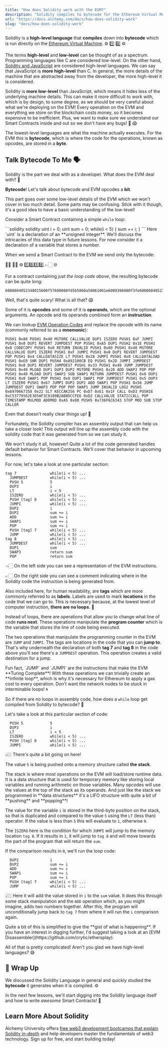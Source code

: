 ```yaml
---
title: "How does Solidity work with the EVM?"
description: "Solidity compiles to bytecode for the Ethereum Virtual Machine. It's less abstract than JavaScript, and inefficiency can be costly due to blockchain storage and operation fees."
url: "https://docs.alchemy.com/docs/how-does-solidity-work"
slug: "docs/how-does-solidity-work"
---
```


Solidity is a **high-level language** that **compiles** down into **bytecode** which is run directly on the [Ethereum Virtual Machine](/docs/what-is-ethereum). ⚙️ 1️⃣ 0️⃣ ⚙️

The terms **high-level** and **low-level** can be thought of as a spectrum. Programming languages like C are considered low-level. On the other hand, [Solidity and JavaScript](/docs/solidity-vs-javascript) are considered high-level languages. We can say that JavaScript is **more high-level** than C. In general, the more details of the machine that are abstracted away from the developer, the more high-level it is considered.

Solidity is **more low-level** than JavaScript, which means it hides less of the underlying machine details. This can make it more difficult to work with, which is by design, to some degree, as we should be very careful about what we're deploying on the EVM! Every operation on the EVM and everything we store on the blockchain costs money, so it becomes expensive to be inefficient. Plus, we want to make sure we understand our Smart Contracts inside and out so we don't have any bugs! 🐞 😱

The lowest-level languages are what the machine actually executes. For the EVM this is **bytecode**, which is where the code for the operations, known as opcodes, are stored in a **byte**.

## Talk Bytecode To Me 🗣

Solidity is the part we deal with as a developer. What does the EVM deal with? 🤔

**Bytecode**! Let's talk about bytecode and EVM opcodes a **bit**.

<Warning>
  This part goes over some low-level details of the EVM which we won't cover in too much detail. Some parts may be confusing. Stick with it though, it's a good idea to have a basic understanding of the low-level!
</Warning>

Consider a Smart Contract containing a simple `while` loop:

<CodeGroup>
  ```solidity solidity
  uint i = 0;
  uint sum = 0;
  while(i < 5) {
      sum += i;
  }
  ```
</CodeGroup>

<Info>
  Here `uint` is a declaration of an **unsigned integer**. We'll discuss the intricacies of this data type in future lessons. For now consider it a declaration of a variable that stores a number.
</Info>

When we send a Smart Contract to the EVM we send only the bytecode:

👨‍💻 👩‍💻 ⚙️ 1️⃣0️⃣1️⃣0️⃣ 👉🏻 🌐

For a contract containing *just the loop code above*, the resulting bytecode can be quite long:

```
6080604052348015600f57600080fd5b5060a58061001e6000396000f3fe6080604052348015600f57600080fd5b506004361060285760003560e01c8063a92100cb14602d575b600080fd5b60336049565b6040518082815260200191505060405180910390f35b6000806000905060008090505b600582101560675781810190506056565b80925050509056fea264697066735822122058d7e11ff1d36fc53779562e305af3c9180b2ab8dccfe6d234fa50420908a5d864736f6c63430006030033
```

Well, that's quite scary! What is all that? 😱

Some of it is **opcodes** and some of it is **operands**, which are the optional arguments. An opcode and its operands combined form an **instruction**.

We can lookup [EVM Operation Codes](https://github.com/crytic/evm-opcodes) and replace the opcode with its name (commonly referred to as a **mnemonic**):

```
PUSH1 0x80 PUSH1 0x40 MSTORE CALLVALUE DUP1 ISZERO PUSH1 0xF JUMPI PUSH1 0x0 DUP1 REVERT JUMPDEST POP PUSH1 0xA5 DUP1 PUSH2 0x1E PUSH1 0x0 CODECOPY PUSH1 0x0 RETURN INVALID PUSH1 0x80 PUSH1 0x40 MSTORE CALLVALUE DUP1 ISZERO PUSH1 0xF JUMPI PUSH1 0x0 DUP1 REVERT JUMPDEST POP PUSH1 0x4 CALLDATASIZE LT PUSH1 0x28 JUMPI PUSH1 0x0 CALLDATALOAD PUSH1 0xE0 SHR DUP1 PUSH4 0xA92100CB EQ PUSH1 0x2D JUMPI JUMPDEST PUSH1 0x0 DUP1 REVERT JUMPDEST PUSH1 0x33 PUSH1 0x49 JUMP JUMPDEST PUSH1 0x40 MLOAD DUP1 DUP3 DUP2 MSTORE PUSH1 0x20 ADD SWAP2 POP POP PUSH1 0x40 MLOAD DUP1 SWAP2 SUB SWAP1 RETURN JUMPDEST PUSH1 0x0 DUP1 PUSH1 0x0 SWAP1 POP PUSH1 0x0 DUP1 SWAP1 POP JUMPDEST PUSH1 0x5 DUP3 LT ISZERO PUSH1 0x67 JUMPI DUP2 DUP2 ADD SWAP1 POP PUSH1 0x56 JUMP JUMPDEST DUP1 SWAP3 POP POP POP SWAP1 JUMP INVALID LOG2 PUSH5 0x6970667358 0x22 SLT KECCAK256 PC 0xD7 0xE1 0x1F CALL 0xD3 PUSH16 0xC53779562E305AF3C9180B2AB8DCCFE6 0xD2 CALLVALUE STATICCALL POP TIMESTAMP MULMOD ADDMOD 0xA5 0xD8 PUSH5 0x736F6C6343 STOP MOD SUB STOP CALLER
```

Even that doesn't really clear things up! 🙁

Fortunately, the Solidity compiler has an assembly output that can help us take a closer look! This output will line up the assembly code with the solidity code that it was generated from so we can study it.

<Info>
  We won't study it all, however! Quite a lot of the code generated handles default behavior for Smart Contracts. We'll cover that behavior in upcoming lessons.
</Info>

For now, let's take a look at one particular section:

```
tag 7               while(i < 5) ...
  JUMPDEST          while(i < 5) ...
  PUSH 5            5
  DUP3              i
  LT                i < 5
  ISZERO            while(i < 5) ...
  PUSH [tag] 8      while(i < 5) ...
  JUMPI             while(i < 5) ...
  DUP2              i
  DUP2              sum += i
  ADD               sum += i
  SWAP1             sum += i
  POP               sum += i
  PUSH [tag] 7      while(i < 5) ...
  JUMP              while(i < 5) ...
tag 8               while(i < 5) ...
  JUMPDEST          while(i < 5) ...
  DUP1              sum
  SWAP3             return sum
  POP               return sum
```

👈🏻 On the left side you can see a representation of the EVM instructions.

👉🏻 On the right side you can see a comment indicating where in the Solidity code the instruction is being generated from.

Also included here, for human readability, are **tags** which are more commonly referred to as **labels**. Labels are used to mark **locations** in the code that we can go to. This is necessary because, at the lowest level of computer instruction, **there are no loops**. 🤯

Instead of loops, there are operations that allow you to change what line of code **runs next**. These operations manipulate the **program counter** which is the variable that stores the line of code being executed.

The two operations that manipulate the programming counter in the EVM are `JUMP` and `JUMPI`. The tags are locations in the code that you can **jump to**. That's why underneath the declaration of both **tag 7** and **tag 8** in the code above you'll see there's a `JUMPDEST` operation. This operation creates a valid destination for a jump.

<Info>
  Fun fact, `JUMP` and `JUMPI` are the instructions that make the EVM **Turing Complete**! With these operations we can trivially create an **infinite loop**, which is why it's necessary for Ethereum to apply a gas cost to every operation. Don't want the network nodes to be stuck in interminable loops! 🌀
</Info>

So if there are no loops in assembly code, how does a `while` loop get compiled from Solidity to bytecode? 🤔

Let's take a look at this particular section of code:

```
  PUSH 5            5
  DUP3              i
  LT                i < 5
  ISZERO            while(i < 5) ...
  PUSH [tag] 8      while(i < 5) ...
  JUMPI             while(i < 5) ...
```

👆🏼 There's quite a bit going on here!

The value `5` is being pushed onto a memory structure called **the stack**.

<Info>
  The stack is where most operations on the EVM will load/store runtime data. It is a data structure that is used for temporary memory like storing local variables and running arithmetic on those variables. Many opcodes will use the values at the top of the stack as its operands. And just like the stack we programmed in **data structures** it's a LIFO structure with quite a bit of **pushing** and **popping**!
</Info>

The value for the variable `i` is stored in the third-byte position on the stack, so that is duplicated and compared to the value `5` using the `LT` (less than) operator. If the value is less than `5` this will evaluate to `1`, otherwise `0`.

The `ISZERO` here is the condition for which `JUMPI` will jump to the memory location `tag 8`. If it results in `1`, it will jump to `tag 8` and will move towards the part of the program that will return the `sum`.

If the comparison results in `0`, we'll run the loop code:

```
  DUP2              i
  DUP2              sum += i
  ADD               sum += i
  SWAP1             sum += i
  POP               sum += i
  PUSH [tag] 7      while(i < 5) ...
  JUMP              while(i < 5) ...
```

👆🏼 Here it will add the value stored in `i` to the `sum` value. It does this through some stack manipulation and the `ADD` operation which, as you might imagine, adds two numbers together. After this, the program will unconditionally jump back to `tag 7` from where it will run the `i` comparison again.

<Info>
  Quite a bit of this is simplified to give the **gist of what is happening**. If you have an interest in digging further, I'd suggest taking a look at an [EVM Disassembler](https://github.com/crytic/ethersplay).
</Info>

All of that is pretty complicated! Aren't you glad we have high-level languages? 😅

## 🏁 Wrap Up

We discussed the Solidity Language in general and quickly studied the **bytecode** it generates when it is compiled. ⚙️

In the next few lessons, we'll start digging into the Solidity language itself and how to write *awesome* Smart Contracts! 🚀

## Learn More About Solidity

Alchemy University offers [free web3 development bootcamps that explain Solidity in-depth](https://university.alchemy.com/ethereum) and help developers master the fundamentals of web3 technology. Sign up for free, and start building today!
